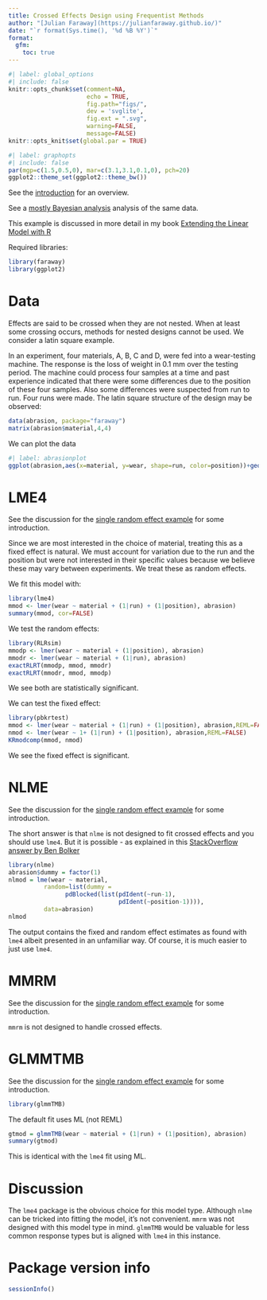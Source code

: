 ```yaml
---
title: Crossed Effects Design using Frequentist Methods
author: "[Julian Faraway](https://julianfaraway.github.io/)"
date: "`r format(Sys.time(), '%d %B %Y')`"
format: 
  gfm:
    toc: true
---
```


```r
#| label: global_options
#| include: false
knitr::opts_chunk$set(comment=NA, 
                      echo = TRUE,
                      fig.path="figs/",
                      dev = 'svglite',  
                      fig.ext = ".svg",
                      warning=FALSE, 
                      message=FALSE)
knitr::opts_knit$set(global.par = TRUE)
```

```r
#| label: graphopts
#| include: false
par(mgp=c(1.5,0.5,0), mar=c(3.1,3.1,0.1,0), pch=20)
ggplot2::theme_set(ggplot2::theme_bw())
```

See the [introduction](index.md) for an overview. 

See a [mostly Bayesian analysis](abrasion.md) analysis of the same
data. 

This example is discussed in more detail in my book
[Extending the Linear Model with R](https://julianfaraway.github.io/faraway/ELM/)

Required libraries:

```r
library(faraway)
library(ggplot2)
```

# Data

Effects are said to be crossed when they are
not nested. When at least some crossing occurs, methods for nested
designs cannot be used. We consider a latin square example.

In an experiment, four materials, A, B,
C and D, were fed into a wear-testing machine. The response is the
loss of weight in 0.1 mm over the testing period. The machine could
process four samples at a time and past experience indicated that
there were some differences due to the position of these four samples.
Also some differences were suspected from run to run. Four runs were made. The latin
square structure of the design may be observed:

```r
data(abrasion, package="faraway")
matrix(abrasion$material,4,4)
```

We can plot the data

```r
#| label: abrasionplot
ggplot(abrasion,aes(x=material, y=wear, shape=run, color=position))+geom_point(position = position_jitter(width=0.1, height=0.0))
```

# LME4

See the discussion for the [single random effect example](pulpfreq.md#LME4)
for some introduction.

Since we are most interested in the choice of material, treating this as
a fixed effect is natural. We must account for variation due to the
run and the position but were not interested in their specific values
because we believe these may vary between experiments. We treat these
as random effects.

We fit this model with:

```r
library(lme4)
mmod <- lmer(wear ~ material + (1|run) + (1|position), abrasion)
summary(mmod, cor=FALSE)
```

We test the random effects:

```r
library(RLRsim)
mmodp <- lmer(wear ~ material + (1|position), abrasion)
mmodr <- lmer(wear ~ material + (1|run), abrasion)
exactRLRT(mmodp, mmod, mmodr)
exactRLRT(mmodr, mmod, mmodp)
```

We see both are statistically significant. 


We can test the fixed effect:

```r
library(pbkrtest)
mmod <- lmer(wear ~ material + (1|run) + (1|position), abrasion,REML=FALSE)
nmod <- lmer(wear ~ 1+ (1|run) + (1|position), abrasion,REML=FALSE)
KRmodcomp(mmod, nmod)
```

We see the fixed effect is significant.

# NLME

See the discussion for the [single random effect example](pulpfreq.md#NLME)
for some introduction.

The short answer is that `nlme` is not designed to fit crossed effects
and you should use `lme4`. But it is possible - as explained
in this [StackOverflow answer by Ben Bolker](https://stackoverflow.com/a/38805602)

```r
library(nlme)
abrasion$dummy = factor(1)
nlmod = lme(wear ~ material,
          random=list(dummy =
                pdBlocked(list(pdIdent(~run-1),
                               pdIdent(~position-1)))),
          data=abrasion)
nlmod
```

The output contains the fixed and random effect estimates as found
with `lme4` albeit presented in an unfamiliar way. Of course, it is
much easier to just use `lme4`.

# MMRM

See the discussion for the [single random effect example](pulpfreq.md#MMRM)
for some introduction.

`mmrm` is not designed to handle crossed effects.

# GLMMTMB

See the discussion for the [single random effect example](pulpfreq.md#GLMMTMB)
for some introduction.

```r
library(glmmTMB)
```

The default fit uses ML (not REML)

```r
gtmod = glmmTMB(wear ~ material + (1|run) + (1|position), abrasion)
summary(gtmod)
```

This is identical with the `lme4` fit using ML.

# Discussion

The `lme4` package is the obvious choice for this model type. Although
`nlme` can be tricked into fitting the model, it's not convenient. `mmrm`
was not designed with this model type in mind. `glmmTMB` would be
valuable for less common response types but is aligned with `lme4` in
this instance.


# Package version info

```r
sessionInfo()
```



